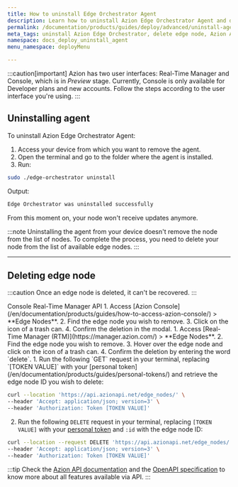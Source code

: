 ```yaml
---
title: How to uninstall Edge Orchestrator Agent
description: Learn how to uninstall Azion Edge Orchestrator Agent and delete edge nodes via the Azion console or API, including steps for secure node removal.
permalink: /documentation/products/guides/deploy/advanced/uninstall-agent/
meta_tags: uninstall Azion Edge Orchestrator, delete edge node, Azion API, edge node management, edge technology, node removal instructions, Azion console guide, system update termination, secure node deletion, Azion platform
namespace: docs_deploy_uninstall_agent
menu_namespace: deployMenu

---
```



:::caution[important]
Azion has two user interfaces: Real-Time Manager and Console, which is in *Preview* stage. Currently, Console is only available for Developer plans and new accounts. Follow the steps according to the user interface you're using.
:::

## Uninstalling agent 

To uninstall Azion Edge Orchestrator Agent: 

1. Access your device from which you want to remove the agent. 
2. Open the terminal and go to the folder where the agent is installed. 
3. Run: 

```bash
sudo ./edge-orchestrator uninstall 
```

Output: 

```bash 
Edge Orchestrator was uninstalled successfully
```

From this moment on, your node won't receive updates anymore.

:::note 
Uninstalling the agent from your device doesn't remove the node from the list of nodes. To complete the process, you need to delete your node from the list of available edge nodes.
::: 

---

## Deleting edge node

:::caution 
Once an edge node is deleted, it can't be recovered.
:::

<Tabs client:visible>
    <Fragment slot="tab.console">Console</Fragment>
    <Fragment slot="tab.rtm">Real-Time Manager</Fragment>
    <Fragment slot="tab.api">API</Fragment>

<Fragment slot="panel.console">
1. Access [Azion Console](/en/documentation/products/guides/how-to-access-azion-console/) > **Edge Nodes**.
2. Find the edge node you wish to remove.
3. Click on the icon of a trash can. 
4. Confirm the deletion in the modal.
</Fragment>

<Fragment slot="panel.rtm">
1. Access [Real-Time Manager (RTM)](https://manager.azion.com/) > **Edge Nodes**.
2. Find the edge node you wish to remove.
3. Hover over the edge node and click on the icon of a trash can. 
4. Confirm the deletion by entering the word `delete`.
</Fragment>

<Fragment slot="panel.api">
1. Run the following `GET` request in your terminal, replacing `[TOKEN VALUE]` with your [personal token](/en/documentation/products/guides/personal-tokens/) and retrieve the edge node ID you wish to delete:

```bash 
curl --location 'https://api.azionapi.net/edge_nodes/' \
--header 'Accept: application/json; version=3' \
--header 'Authorization: Token [TOKEN VALUE]'
```

2. Run the following `DELETE` request in your terminal, replacing `[TOKEN VALUE]` with your [personal token](/en/documentation/products/guides/personal-tokens/) and `:id` with the edge node ID:

```bash 
curl --location --request DELETE 'https://api.azionapi.net/edge_nodes/:id' \
--header 'Accept: application/json; version=3' \
--header 'Authorization: Token [TOKEN VALUE]'
```

:::tip
Check the [Azion API documentation](https://api.azion.com/) and the [OpenAPI specification](https://github.com/aziontech/azionapi-openapi/) to know more about all features available via API.
:::
</Fragment>

</Tabs>